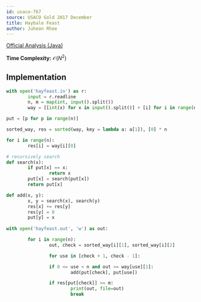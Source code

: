 ```yaml
---
id: usaco-767
source: USACO Gold 2017 December
title: Haybale Feast
author: Juheon Rhee
---
```


[Official Analysis (Java)](http://www.usaco.org/current/data/sol_hayfeast_gold_dec17.html)

**Time Complexity:** $\mathcal{O}(N^2)$

## Implementation

<LanguageSection>

<PySection>

```python
with open('hayfeast.in') as r:
        input = r.readline
        n, m = map(int, input().split())
        way = [[int(x) for x in input().split()] + [i] for i in range(n)]

put = [p for p in range(n)]

sorted_way, res = sorted(way, key = lambda a: a[1]), [0] * n

for i in range(n):
        res[i] = way[i][0]

# recursively search
def search(x):
        if put[x] == x:
                return x
        put[x] = search(put[x])
        return put[x]

def add(x, y):
        x, y = search(x), search(y)
        res[x] += res[y]
        res[y] = 0
        put[y] = x
        
with open('hayfeast.out', 'w') as out:

        for i in range(n):
                out, check = sorted_way[i][1], sorted_way[i][2]

                for use in [check + 1, check - 1]:

                if 0 <= use < n and out >= way[use][1]:
                        add(put[check], put[use])

                if res[put[check]] >= m: 
                        print(out, file=out)
                        break
```
</PySection>
</LanguageSection>
